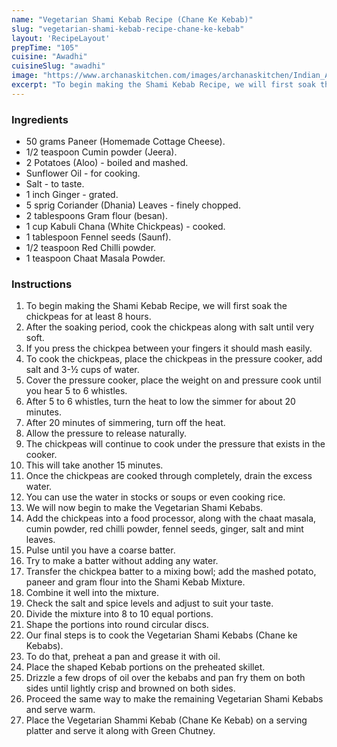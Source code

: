 ---
name: "Vegetarian Shami Kebab Recipe (Chane Ke Kebab)"
slug: "vegetarian-shami-kebab-recipe-chane-ke-kebab"
layout: 'RecipeLayout'
prepTime: "105"
cuisine: "Awadhi"
cuisineSlug: "awadhi"
image: "https://www.archanaskitchen.com/images/archanaskitchen/Indian_Appetizers/Chane_Ki_Kebab_Vegetarian_Shammi_Kebab_Recipe-2-2.jpg"
excerpt: "To begin making the Shami Kebab Recipe, we will first soak the chickpeas for at least 8 hours"
---

### Ingredients

- 50 grams Paneer (Homemade Cottage Cheese).
- 1/2 teaspoon Cumin powder (Jeera).
- 2 Potatoes (Aloo) - boiled and mashed.
- Sunflower Oil - for cooking.
- Salt - to taste.
- 1 inch Ginger - grated.
- 5 sprig Coriander (Dhania) Leaves - finely chopped.
- 2 tablespoons Gram flour (besan).
- 1 cup Kabuli Chana (White Chickpeas) - cooked.
- 1 tablespoon Fennel seeds (Saunf).
- 1/2 teaspoon Red Chilli powder.
- 1 teaspoon Chaat Masala Powder.

### Instructions

1. To begin making the Shami Kebab Recipe, we will first soak the chickpeas for at least 8 hours.
1. After the soaking period, cook the chickpeas along with salt until very soft.
1. If you press the chickpea between your fingers it should mash easily.
1. To cook the chickpeas, place the chickpeas in the pressure cooker, add salt and 3-½ cups of water.
1. Cover the pressure cooker, place the weight on and pressure cook until you hear 5 to 6 whistles.
1. After 5 to 6 whistles, turn the heat to low the simmer for about 20 minutes.
1. After 20 minutes of simmering, turn off the heat.
1. Allow the pressure to release naturally.
1. The chickpeas will continue to cook under the pressure that exists in the cooker.
1. This will take another 15 minutes.
1. Once the chickpeas are cooked through completely, drain the excess water.
1. You can use the water in stocks or soups or even cooking rice.
1. We will now begin to make the Vegetarian Shami Kebabs.
1. Add the chickpeas into a food processor, along with the chaat masala, cumin powder, red chilli powder, fennel seeds, ginger, salt and mint leaves.
1. Pulse until you have a coarse batter.
1. Try to make a batter without adding any water.
1. Transfer the chickpea batter to a mixing bowl; add the mashed potato, paneer and gram flour into the Shami Kebab Mixture.
1. Combine it well into the mixture.
1. Check the salt and spice levels and adjust to suit your taste.
1. Divide the mixture into 8 to 10 equal portions.
1. Shape the portions into round circular discs.
1. Our final steps is to cook the Vegetarian Shami Kebabs (Chane ke Kebabs).
1. To do that, preheat a pan and grease it with oil.
1. Place the shaped Kebab portions on the preheated skillet.
1. Drizzle a few drops of oil over the kebabs and pan fry them on both sides until lightly crisp and browned on both sides.
1. Proceed the same way to make the remaining Vegetarian Shami Kebabs and serve warm.
1. Place the Vegetarian Shammi Kebab (Chane Ke Kebab) on a serving platter and serve it along with Green Chutney.
